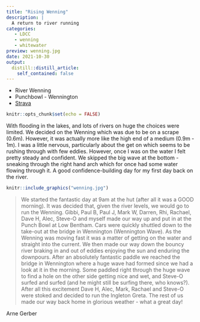 ```yaml
---
title: "Rising Wenning"
description: |
  A return to river running
categories:
   - LDCC
   - wenning
   - whitewater
preview: wenning.jpg
date: 2021-10-30
output:
  distill::distill_article:
    self_contained: false
---
```


- River Wenning
- Punchbowl - Wennington
- [Strava](https://www.strava.com/activities/6186773577)

```r
knitr::opts_chunk$set(echo = FALSE)
```

With flooding in the lakes, and lots of rivers on huge the choices were limited.
We decided on the Wenning which was due to be on a scrape (0.6m). However, it was actually more like the high end of a medium (0.9m - 1m). I was a little nervous, particularly about the get on which seems to be rushing through with few eddies. However, once I was on the water I felt pretty steady and confident.
We skipped the big wave at the bottom - sneaking through the right hand arch which for once had some water flowing through it. 
A good confidence-building day for my first day back on the river.

```r
knitr::include_graphics("wenning.jpg")
```

> We started the fantastic day at 9am at the hut (after all it was a GOOD morning). It was decided that, given the river levels, we would go to run the Wenning. Gibbi, Paul B, Paul J, Mark W, Darren, Rhi, Rachael, Dave H, Alec, Steve-O and myself made our way up and put in at the Punch Bowl at Low Bentham. Cars were quickly shuttled down to the take-out at the bridge in Wennington (Wennington Wave). As the Wenning was moving fast it was a matter of getting on the water and straight into the current. We then made our way down  the bouncy river braking in and out of eddies enjoying the sun and enduring the downpours. After an absolutely fantastic paddle we reached the bridge in Wennington where a huge wave had formed since we had a look at it in the morning. Some paddled right through the huge wave to find a hole on the other side getting nice and wet, and Steve-O surfed and surfed (and he might still be surfing there, who knows?). After all this excitement Dave H, Alec, Mark, Rachael and Steve-O were stoked and decided to run the Ingleton Greta. The rest of us made our way back home in glorious weather - what a great day!

Arne Gerber

